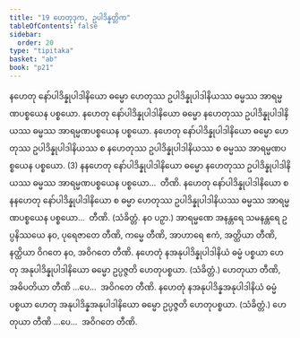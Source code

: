 ```yaml
---
title: "19 ဟေတုဒုက, ဥပါဒိန္နတ္တိက"
tableOfContents: false
sidebar:
  order: 20
type: "tipitaka"
basket: "ab"
book: "p21"
---
```



<DynamicBreadcrumb />

<Division number="64" book="p21" e="ch" v="40" p="360">

<Paragraph number="149" book="p21">
နဟေတု နော်ပါဒိန္နုပါဒါနိယော ဓမ္မော ဟေတုဿ ဥပါဒိန္နုပါဒါနိယဿ ဓမ္မဿ အာရမ္မဏပစ္စယေန ပစ္စယော. နဟေတု နော်ပါဒိန္နုပါဒါနိယော ဓမ္မော နဟေတုဿ ဥပါဒိန္နုပါဒါနိယဿ ဓမ္မဿ အာရမ္မဏပစ္စယေန ပစ္စယော. နဟေတု နော်ပါဒိန္နုပါဒါနိယော ဓမ္မော ဟေတုဿ ဥပါဒိန္နုပါဒါနိယဿ စ နဟေတုဿ ဥပါဒိန္နုပါဒါနိယဿ စ ဓမ္မဿ အာရမ္မဏပစ္စယေန ပစ္စယော. (3)
</Paragraph>

<Paragraph number="150" book="p21">
နနဟေတု နော်ပါဒိန္နုပါဒါနိယော ဓမ္မော နဟေတုဿ ဥပါဒိန္နုပါဒါနိယဿ ဓမ္မဿ အာရမ္မဏပစ္စယေန ပစ္စယော…  တီဏိ.
</Paragraph>

<Paragraph number="151" book="p21">
နဟေတု နော်ပါဒိန္နုပါဒါနိယော စ နနဟေတု နော်ပါဒိန္နုပါဒါနိယော စ ဓမ္မာ ဟေတုဿ ဥပါဒိန္နုပါဒါနိယဿ ဓမ္မဿ အာရမ္မဏပစ္စယေန ပစ္စယော…  တီဏိ. (သံခိတ္တံ. နဝ ပဉှာ.) အာရမ္မဏေ အနန္တရေ သမနန္တရေ ဥပ္ပနိဿယေ နဝ, ပုရေဇာတေ တီဏိ, ကမ္မေ တီဏိ, အာဟာရေ ဧကံ, အတ္ထိယာ တီဏိ, နတ္ထိယာ ဝိဂတေ နဝ, အဝိဂတေ တီဏိ.
</Paragraph>

<Paragraph number="152" book="p21">
နဟေတုံ နအနုပါဒိန္နုပါဒါနိယံ ဓမ္မံ ပစ္စယာ ဟေတု အနုပါဒိန္နုပါဒါနိယော ဓမ္မော ဥပ္ပဇ္ဇတိ ဟေတုပစ္စယာ. (သံခိတ္တံ.) ဟေတုယာ တီဏိ, အဓိပတိယာ တီဏိ …ပေ…  အဝိဂတေ တီဏိ.
</Paragraph>

<Paragraph number="153" book="p21">
နဟေတုံ နအနုပါဒိန္နအနုပါဒါနိယံ ဓမ္မံ ပစ္စယာ ဟေတု အနုပါဒိန္နအနုပါဒါနိယော ဓမ္မော ဥပ္ပဇ္ဇတိ ဟေတုပစ္စယာ. (သံခိတ္တံ.) ဟေတုယာ တီဏိ …ပေ…  အဝိဂတေ တီဏိ.
</Paragraph>
</Division>